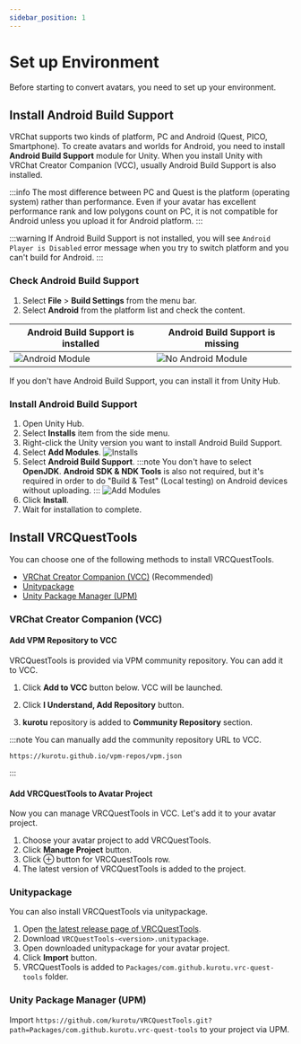 ---
sidebar_position: 1
---


# Set up Environment

Before starting to convert avatars, you need to set up your environment.

## Install Android Build Support

VRChat supports two kinds of platform, PC and Android (Quest, PICO, Smartphone).
To create avatars and worlds for Android, you need to install **Android Build Support** module for Unity.
When you install Unity with VRChat Creator Companion (VCC), usually Android Build Support is also installed.

:::info
The most difference between PC and Quest is the platform (operating system) rather than performance.
Even if your avatar has excellent performance rank and low polygons count on PC, it is not compatible for Android unless you upload it for Android platform.
:::

:::warning
If Android Build Support is not installed, you will see `Android Player is Disabled` error message when you try to switch platform and you can't build for Android.
:::

### Check Android Build Support

1. Select **File** > **Build Settings** from the menu bar.
2. Select **Android** from the platform list and check the content.

| Android Build Support is installed | Android Build Support is missing |
|---|---|
| ![Android Module](/img/unity_android_ok.png) | ![No Android Module](/img/unity_android_ng.png) |

If you don't have Android Build Support, you can install it from Unity Hub.

### Install Android Build Support

1. Open Unity Hub.
2. Select **Installs** item from the side menu.
3. Right-click the Unity version you want to install Android Build Support.
4. Select **Add Modules**.
    ![Installs](/img/unity-hub_installs.png)
5. Select **Android Build Support**.
    :::note
    You don't have to select **OpenJDK**.
    **Android SDK & NDK Tools** is also not required, but it's required
    in order to do "Build & Test" (Local testing) on Android devices without uploading.
    :::
    ![Add Modules](/img/unity-hub_add-modules.png)
6. Click **Install**.
7. Wait for installation to complete.

## Install VRCQuestTools

You can choose one of the following methods to install VRCQuestTools.
- [VRChat Creator Companion (VCC)](#vrchat-creator-companion-vcc) (Recommended)
- [Unitypackage](#unitypackage)
- [Unity Package Manager (UPM)](#unity-package-manager-upm)

### VRChat Creator Companion (VCC)

#### Add VPM Repository to VCC

VRCQuestTools is provided via VPM community repository. You can add it to VCC.

1. Click **Add to VCC** button below. VCC will be launched.
    <AddToVccLink className="button button--primary button--lg" />

2. Click **I Understand, Add Repository** button.
3. **kurotu** repository is added to **Community Repository** section.

:::note
You can manually add the community repository URL to VCC.

```
https://kurotu.github.io/vpm-repos/vpm.json
```
:::

#### Add VRCQuestTools to Avatar Project

Now you can manage VRCQuestTools in VCC. Let's add it to your avatar project.

1. Choose your avatar project to add VRCQuestTools.
2. Click **Manage Project** button.
3. Click ⊕ button for VRCQuestTools row.
4. The latest version of VRCQuestTools is added to the project.

### Unitypackage

You can also install VRCQuestTools via unitypackage.

1. Open [the latest release page of VRCQuestTools](https://github.com/kurotu/VRCQuestTools/releases/latest).
2. Download `VRCQuestTools-<version>.unitypackage`.
3. Open downloaded unitypackage for your avatar project.
4. Click **Import** button.
5. VRCQuestTools is added to `Packages/com.github.kurotu.vrc-quest-tools` folder.

### Unity Package Manager (UPM)

Import `https://github.com/kurotu/VRCQuestTools.git?path=Packages/com.github.kurotu.vrc-quest-tools` to your project via UPM.
